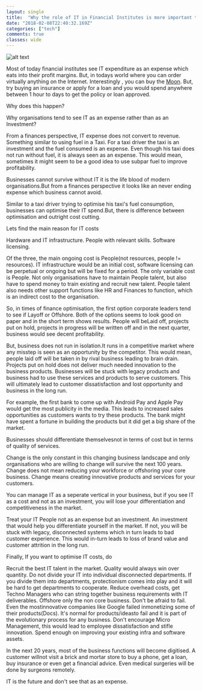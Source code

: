 ```yaml
---
layout: single
title:  "Why the role of IT in Financial Institutes is more important than ever!"
date: "2018-02-08T22:40:32.169Z"
categories: ["tech"]
comments: true
classes: wide
---
```


![alt text](/assets/images/snomed-ct.jpg)

Most of today financial institutes see IT expenditure as an expense which eats into their profit margins. But, in todays world where you can order virtually anything on the Internet. Interestingly , you can buy the [Moon](http://www.lunarregistry.com/moon-land/index.ph). But, try buying an insurance or apply for a loan and you would spend anywhere between 1 hour to days to get the policy or loan approved.

Why does this happen?

Why organisations tend to see IT as an expense rather than as an Investment?

From a finances perspective, IT expense does not convert to revenue. Something similar to using fuel in a Taxi. For a taxi driver the taxi is an investment and the fuel consumed is an expense. Even though his taxi does not run without fuel, it is always seen as an expense. This would mean, sometimes it might seem to be a good idea to use subpar fuel to improve profitability.

Businesses cannot survive without IT it is the life blood of modern organisations.But from a finances perspective it looks like an never ending expense which business cannot avoid.

Similar to a taxi driver trying to optimise his taxi's fuel consumption, businesses can optimise their IT spend.But, there is difference between optimisation and outright cost cutting.

Lets find the main reason for IT costs


Hardware and IT infrastructure.
People with relevant skills.
Software licensing.

Of the three, the main ongoing cost is People(not resources, people != resources). IT infrastructure would be an initial cost, software licensing can be perpetual or ongoing but will be fixed for a period. The only variable cost is People. Not only organisations have to maintain People talent, but also have to spend money to train existing and recruit new talent. People talent also needs other support functions like HR and Finances to function, which is an indirect cost to the organisation.

So, in times of finance optimisation, the first option corporate leaders tend to see if Layoff or Offshore. Both of the options seems to look good on paper and in the short term shows results. People will beLaid off, projects put on hold, projects in progress will be written off and in the next quarter, business would see decent profitability.

But, business does not run in isolation.It runs in a competitive market where any misstep is seen as an opportunity by the competitor. This would mean, people laid off will be taken in by rival business leading to brain drain. Projects put on hold does not deliver much needed innovation to the business products. Businesses will be stuck with legacy products and business had to use these services and products to serve customers. This will ultimately lead to customer dissatisfaction and lost opportunity and business in the long run.

For example, the first bank to come up with Android Pay and Apple Pay would get the most publicity in the media. This leads to increased sales opportunities as customers wants to try these products. The bank might have spent a fortune in building the products but it did get a big share of the market.

Businesses should differentiate themselvesnot in terms of cost but in terms of quality of services.

Change is the only constant in this changing business landscape and only organisations who are willing to change will survive the next 100 years. Change does not mean reducing your workforce or offshoring your core business. Change means creating innovative products and services for your customers.

You can manage IT as a seperate vertical in your business, but if you see IT as a cost and not as an investment, you will lose your differentiation and competitiveness in the market.

Treat your IT People not as an expense but an investment. An investment that would help you differentiate yourself in the market. If not, you will be stuck with legacy, disconnected systems which in turn leads to bad customer experience. This would in-turn leads to loss of brand value and customer attrition in the long run.

Finally, If you want to optimise IT costs, do

Recruit the best IT talent in the market. Quality would always win over quantity.
Do not divide your IT into individual disconnected departments. If you divide them into departments, protectionism comes into play and it will be hard to get departments to cooperate.
Reduce overhead costs, get Techno Managers who can string together business requirements with IT deliverables.
Offshore only the non core business.
Don't be afraid to fail. Even the mostinnovative companies like Google failed inmonetizing some of their products(Docs). It's normal for products/ideasto fail and it is part of the evolutionary process for any business.
Don't encourage Micro Management, this would lead to employee dissatisfaction and stifle innovation.
Spend enough on improving your existing infra and software assets.

In the next 20 years, most of the business functions will become digitised. A customer willnot visit a brick and mortar store to buy a phone, get a loan, buy insurance or even get a financial advice. Even medical surgeries will be done by surgeons remotely.

IT is the future and don't see that as an expense.

